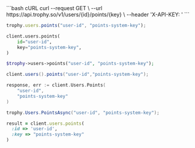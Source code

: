 <CodeGroup>
```bash cURL
curl --request GET \
  --url https://api.trophy.so/v1/users/{id}/points/{key} \
  --header 'X-API-KEY: <api-key>'
```

```typescript Node
trophy.users.points("user-id", "points-system-key");
```

```python Python
client.users.points(
    id="user-id",
    key="points-system-key",
)
```

```php PHP
$trophy->users->points("user-id", "points-system-key");
```

```java Java
client.users().points("user-id","points-system-key");
```

```go Go
response, err := client.Users.Points(
    "user-id",
    "points-system-key"
)
```

```csharp C#
trophy.Users.PointsAsync("user-id", "points-system-key");
```

```ruby Ruby
result = client.users.points(
  :id => 'user-id',
  :key => "points-system-key"
)
```

</CodeGroup>
